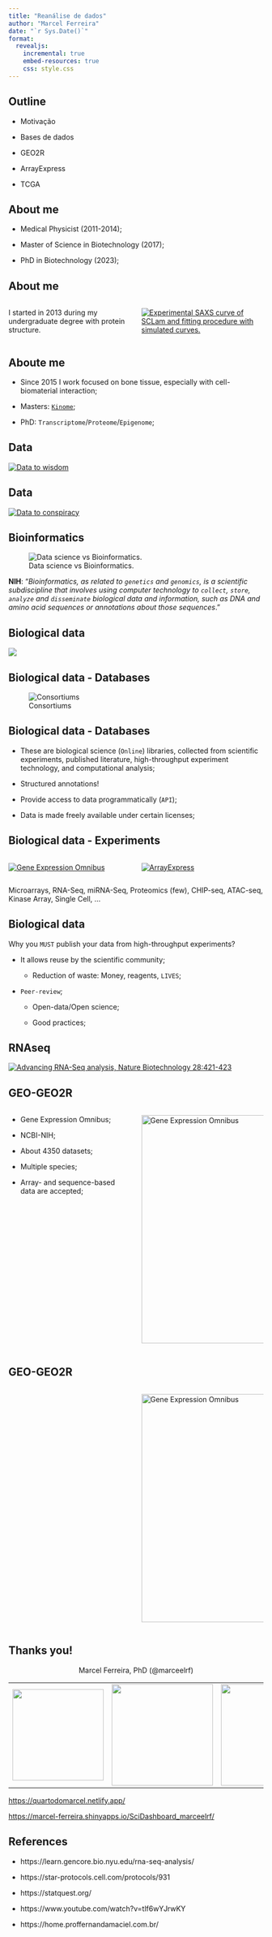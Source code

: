 ```yaml
---
title: "Reanálise de dados"
author: "Marcel Ferreira"
date: "`r Sys.Date()`"
format:
  revealjs:
    incremental: true
    embed-resources: true
    css: style.css
---
```


## Outline

::: nonincremental
-   Motivação

-   Bases de dados

-   GEO2R

-   ArrayExpress

-   TCGA
:::

## About me

-   Medical Physicist (2011-2014);

-   Master of Science in Biotechnology (2017);

-   PhD in Biotechnology (2023);

## About me

::: columns
::: {.column width="50%"}
I started in 2013 during my undergraduate degree with protein structure.
:::

::: {.column width="50%"}
[![Experimental SAXS curve of SCLam and fitting procedure with simulated curves.](images/12010_2015_1743_Fig4_HTML.webp){alt="Experimental SAXS curve of SCLam and fitting procedure with simulated curves."}](https://link.springer.com/article/10.1007/s12010-015-1743-7)
:::
:::

## Aboute me

-   Since 2015 I work focused on bone tissue, especially with cell-biomaterial interaction;

-   Masters: [`Kinome`](https://pamgene.com/technology/);

-   PhD: `Transcriptome`/`Proteome`/`Epigenome`;

## Data

[![Data to wisdom](images/Data-Wisdom-768x250.jpg)](https://theifactory.com/news/gaining-wisdom-from-data/)

## Data

[![Data to conspiracy](images/Data-Wisdom-fun.jpg)](https://www.linkedin.com/pulse/data-information-knowledge-insights-achin-gupta/)

## Bioinformatics

![Data science vs Bioinformatics.](images/DSBioinfo.png){fig-align="center"}

**NIH**: "*Bioinformatics, as related to `genetics` and `genomics`, is a scientific subdiscipline that involves using computer technology to `collect`, `store`, `analyze` and `disseminate` biological data and information, such as DNA and amino acid sequences or annotations about those sequences*."

## Biological data

[![](images/MultiOmics.png)](https://comics.dcv.fct.unl.pt/resources/)

## Biological data - Databases

![Consortiums](images/databases.png){fig-align="center"}

## Biological data - Databases

-   These are biological science (`Online`) libraries, collected from scientific experiments, published literature, high-throughput experiment technology, and computational analysis;

-   Structured annotations!

-   Provide access to data programmatically (`API`);

-   Data is made freely available under certain licenses;

## Biological data - Experiments

::: columns
::: {#vcenter .column width="50%"}
[![Gene Expression Omnibus](images/geo.png){style="vertical-align: middle;" fig-align="center"}](https://www.ncbi.nlm.nih.gov/geo/)
:::

::: {.column width="50%"}
[![ArrayExpress](images/arrayExpress.png){style="vertical-align: middle;" fig-align="center"}](https://www.ebi.ac.uk/biostudies/arrayexpress)
:::
:::

Microarrays, RNA-Seq, miRNA-Seq, Proteomics (few), CHIP-seq, ATAC-seq, Kinase Array, Single Cell, ...

## Biological data

::: {.fragment .grow}
Why you `MUST` publish your data from high-throughput experiments?
:::

-   It allows reuse by the scientific community;

    -   Reduction of waste: Money, reagents, `LIVES`;

-   `Peer-review`;

    -   Open-data/Open science;

    -   Good practices;

## RNAseq

[![Advancing RNA-Seq analysis, Nature Biotechnology 28:421-423](images/RNAseqMappingAssembly.png)](https://learn.gencore.bio.nyu.edu/rna-seq-analysis/)

## GEO-GEO2R

::: columns
::: {.column width="50%"}
-   Gene Expression Omnibus;

-   NCBI-NIH;

-   About 4350 datasets;

-   Multiple species;

-   Array- and sequence-based data are accepted;
:::

::: {.column width="50%"}
[![Gene Expression Omnibus](images/geo.png){fig-align="center" width="450"}](https://www.ncbi.nlm.nih.gov/geo/)
:::
:::

## GEO-GEO2R

::: columns
::: {.column width="50%"}
:::

::: {.column width="50%"}
[![Gene Expression Omnibus](images/geo.png){fig-align="center" width="450"}](https://www.ncbi.nlm.nih.gov/geo/)
:::
:::

## Thanks you! {.center}

::: {style="text-align:center;"}
Marcel Ferreira, PhD (\@marceelrf)
:::

|                                                  |                                      |                                     |
|--------------------------------------------------|--------------------------------------|-------------------------------------|
| ![](images/Instagram_icon.png.webp){width="180"} | ![](images/twitter.jpg){width="200"} | ![](images/github.png){width="200"} |

<https://quartodomarcel.netlify.app/>

<https://marcel-ferreira.shinyapps.io/SciDashboard_marceelrf/>

## References

::: nonincremental
-   https://learn.gencore.bio.nyu.edu/rna-seq-analysis/

-   https://star-protocols.cell.com/protocols/931

-   https://statquest.org/

-   https://www.youtube.com/watch?v=tlf6wYJrwKY

-   https://home.proffernandamaciel.com.br/
:::
